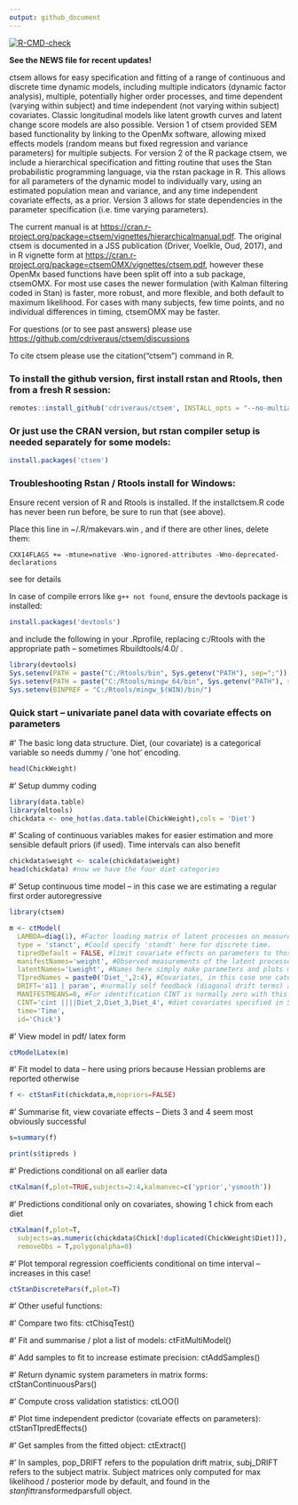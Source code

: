 ```yaml
---
output: github_document
---
```


<!-- README.md is generated from README.Rmd. Please edit that file -->

  <!-- badges: start -->
  [![R-CMD-check](https://github.com/cdriveraus/ctsem/workflows/R-CMD-check/badge.svg)](https://github.com/cdriveraus/ctsem/actions)
  <!-- badges: end -->

**See the NEWS file for recent updates!**

ctsem allows for easy specification and fitting of a range of continuous and discrete time dynamic models, including multiple indicators (dynamic factor analysis), multiple, potentially higher order processes, and time dependent (varying within subject) and time independent (not varying within subject) covariates. Classic longitudinal models like latent growth curves and latent change score models are also possible.  Version 1 of ctsem provided SEM based functionality by linking to the OpenMx software, allowing mixed effects models (random means but fixed regression and variance parameters) for multiple subjects. For version 2 of the R package ctsem, we include a hierarchical specification and fitting routine that uses the Stan probabilistic programming language, via the rstan package in R. This allows for all parameters of the dynamic model to individually vary, using an estimated population mean and variance, and any time independent covariate effects, as a prior. Version 3 allows for state dependencies in the parameter specification (i.e. time varying parameters). 

The current manual is at <https://cran.r-project.org/package=ctsem/vignettes/hierarchicalmanual.pdf>.
The original ctsem is documented in a JSS publication (Driver, Voelkle, Oud, 2017), and in R vignette form at <https://cran.r-project.org/package=ctsemOMX/vignettes/ctsem.pdf>, however these OpenMx based functions have been split off into a sub package, ctsemOMX. For most use cases the newer formulation (with Kalman filtering coded in Stan) is faster, more robust, and more flexible, and both default to maximum likelihood. For cases with many subjects, few time points, and no individual differences in timing, ctsemOMX may be faster. 

For questions (or to see past answers) please use <https://github.com/cdriveraus/ctsem/discussions>

To cite ctsem please use the citation("ctsem") command in R.

### To install the github version, first install rstan and Rtools, then from a fresh R session:

```r
remotes::install_github('cdriveraus/ctsem', INSTALL_opts = "--no-multiarch", dependencies = c("Depends", "Imports"))
```

### Or just use the CRAN version, but rstan compiler setup is needed separately for some models:
```r
install.packages('ctsem')
```


### Troubleshooting Rstan / Rtools install for Windows:

Ensure recent version of R and Rtools is installed.
If the installctsem.R code has never been run before, be sure to run that (see above).

Place this line  in ~/.R/makevars.win , and if there are other lines, delete them:

```
CXX14FLAGS += -mtune=native -Wno-ignored-attributes -Wno-deprecated-declarations
```
see \url{https://discourse.mc-stan.org/t/dealing-with-r-4-0/14586} for details

In case of compile errors like `g++ not found`, ensure the devtools package is installed:

```r
install.packages('devtools')
```

and include the following in your .Rprofile, replacing c:/Rtools with the appropriate path -- sometimes Rbuildtools/4.0/ . 

```r
library(devtools)
Sys.setenv(PATH = paste("C:/Rtools/bin", Sys.getenv("PATH"), sep=";"))
Sys.setenv(PATH = paste("C:/Rtools/mingw_64/bin", Sys.getenv("PATH"), sep=";"))
Sys.setenv(BINPREF = "C:/Rtools/mingw_$(WIN)/bin/")
```

### Quick start -- univariate panel data with covariate effects on parameters

#' The basic long data structure. Diet, (our covariate) is a categorical variable so needs dummy / 'one hot' encoding.
```r
head(ChickWeight) 
```

#' Setup dummy coding
```r
library(data.table)
library(mltools)
chickdata <- one_hot(as.data.table(ChickWeight),cols = 'Diet')
```

#' Scaling of continuous variables makes for easier estimation and more sensible default priors (if used). Time intervals can also benefit
```r
chickdata$weight <- scale(chickdata$weight) 
head(chickdata) #now we have the four diet categories
```



#' Setup continuous time model -- in this case we are estimating a regular first order autoregressive
```r
library(ctsem)

m <- ctModel(
  LAMBDA=diag(1), #Factor loading matrix of latent processes on measurements, fixed to 1
  type = 'stanct', #Could specify 'standt' here for discrete time.
  tipredDefault = FALSE, #limit covariate effects on parameters to those explicitly specified
  manifestNames='weight', #Observed measurements of the latent processes
  latentNames='Lweight', #Names here simply make parameters and plots more interpretable
  TIpredNames = paste0('Diet_',2:4), #Covariates, in this case one category needs to be baseline...
  DRIFT='a11 | param', #normally self feedback (diagonal drift terms) are restricted to negative
  MANIFESTMEANS=0, #For identification CINT is normally zero with this freely estimated
  CINT='cint ||||Diet_2,Diet_3,Diet_4', #diet covariates specified in 5th 'slot' (four '|' separators)
  time='Time',
  id='Chick')
```

#' View model in pdf/ latex form
```r
ctModelLatex(m)
```

#' Fit model to data -- here using priors because Hessian problems are reported otherwise
```r
f <- ctStanFit(chickdata,m,nopriors=FALSE) 
```

#' Summarise fit, view covariate effects -- Diets 3 and 4 seem most obviously successful
```r
s=summary(f)

print(s$tipreds )
```

#' Predictions conditional on all earlier data
```r
ctKalman(f,plot=TRUE,subjects=2:4,kalmanvec=c('yprior','ysmooth')) 
```

#' Predictions conditional only on covariates, showing 1 chick from each diet
```r
ctKalman(f,plot=T, 
  subjects=as.numeric(chickdata$Chick[!duplicated(ChickWeight$Diet)]),
  removeObs = T,polygonalpha=0)
```

#' Plot temporal regression coefficients conditional on time interval -- increases in this case!
```r
ctStanDiscretePars(f,plot=T) 
```

#' Other useful functions:

#' Compare two fits: ctChisqTest()

#' Fit and summarise / plot a list of models: ctFitMultiModel()

#' Add samples to fit to increase estimate precision: ctAddSamples()

#' Return dynamic system parameters in matrix forms: ctStanContinuousPars()

#' Compute cross validation statistics: ctLOO()

#' Plot time independent predictor (covariate effects on parameters): ctStanTIpredEffects()

#' Get samples from the fitted object: ctExtract()

#' In samples, pop_DRIFT refers to the population drift matrix, subj_DRIFT refers to the subject matrix. Subject matrices only computed for max likelihood / posterior mode by default, and found in the $stanfit$transformedparsfull object. 




